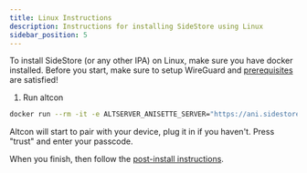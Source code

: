 ```yaml
---
title: Linux Instructions
description: Instructions for installing SideStore using Linux
sidebar_position: 5
---
```


To install SideStore (or any other IPA) on Linux, make sure you have docker installed. Before you start, make sure to setup WireGuard and [prerequisites](prerequisites) are satisfied!

1. Run altcon

```bash
docker run --rm -it -e ALTSERVER_ANISETTE_SERVER="https://ani.sidestore.io/" -v ${PWD}/:/mnt/ -v /var/run:/var/run ghcr.io/sidestore/altcon
```

Altcon will start to pair with your device, plug it in if you haven't. Press "trust" and enter your passcode.

When you finish, then follow the [post-install instructions](post-install).
